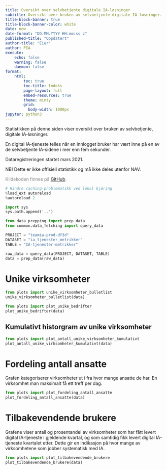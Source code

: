 ```yaml
---
title: Oversikt over selvbetjente digitale IA-løsninger
subtitle: Oversikt over bruken av selvbetjente digitale IA-løsninger.
title-block-banner: true
title-block-banner-color: white
date: now
date-format: "DD.MM.YYYY HH:mm:ss z"
published-title: "Oppdatert"
author-title: "Eier"
author: PIA
execute:
    echo: false
    warning: false
    daemon: false
format:
    html:
        toc: true
        toc-title: Indeks
        page-layout: full
        embed-resources: true
        theme: minty
        grid:
          body-width: 1000px
jupyter: python3
---
```

Statistikken på denne siden viser oversikt over bruken av selvbetjente, digitale IA-løsninger.

En digital IA-tjeneste telles når en innlogget bruker har vært inne på en av de selvbetjente IA-sidene i mer enn fem sekunder.

Dataregistreringen startet mars 2021.

NB! Dette er ikke offisiell statistikk og må ikke deles utenfor NAV.

<div style="color: gray;">
Kildekoden finnes på [GitHub](https://github.com/navikt/ia-datafortelling).
</div>

```python
# Hindre caching-problematikk ved lokal kjøring
%load_ext autoreload
%autoreload 2

import sys
sys.path.append('..')

from data_prepping import prep_data
from common.data_fetching import query_data

PROJECT = "teamia-prod-df3d"
DATASET = "ia_tjenester_metrikker"
TABLE = "IA-tjenester-metrikker"

raw_data = query_data(PROJECT, DATASET, TABLE)
data = prep_data(raw_data)
```

# Unike virksomheter
```python
from plots import unike_virksomheter_bulletlist
unike_virksomheter_bulletlist(data)
```

```python
from plots import plot_unike_bedrifter
plot_unike_bedrifter(data)
```

## Kumulativt historgram av unike virksomheter
```python
from plots import plot_antall_unike_virksomheter_kumulativt
plot_antall_unike_virksomheter_kumulativt(data)
```

# Fordeling antall ansatte
Grafen kategoriserer virksomheter ut i fra hvor mange ansatte de har. En virksomhet man maksimalt få ett treff per dag.

```python
from plots import plot_fordeling_antall_ansatte
plot_fordeling_antall_ansatte(data)
```

# Tilbakevendende brukere
Grafene viser antall og prosentandel av virksomheter som har fått levert digital
IA-tjeneste i gjeldende kvartal, og som samtidig fikk levert digital IA-tjeneste
kvartalet etter. Dette gir en indikasjon på hvor mange av virksomhetene som jobber
systematisk med IA.

```python
from plots import plot_tilbakevendende_brukere
plot_tilbakevendende_brukere(data)
```
